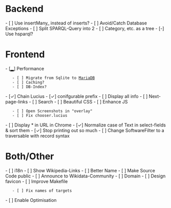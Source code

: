 = Backend = 
- [ ] Use insertMany_ instead of inserts?
- [ ] Avoid/Catch Database Exceptions
- [ ] Split SPARQL-Query into 2
- [ ] Category, etc. as a tree
- [-] Use hsparql?

= Frontend =
- [▂] Performance
	- [ ] Migrate from Sqlite to [[https://wikitech.wikimedia.org/wiki/Help:Toolforge/Database#User_databases|MariaDB]]
	- [ ] Caching?
	- [ ] DB-Index?
- [✓] Chain Lucius
- [✓] conifgurable prefix
- [ ] Display all info
- [ ] Next-page-links
- [ ] Search
- [ ] Beautiful CSS
- [ ] Enhance JS
	- [ ] Open Screenshots in "overlay"
	- [ ] Fix chooser.lucius
- [ ] Display * in URL in Chrome
- [✓] Normalize case of Text in select-fields & sort them
- [✓] Stop printing out so much
- [ ] Change SoftwareFilter to a traversable with record syntax

= Both/Other =
- [ ] i18n
- [ ] Show Wikipedia-Links
- [ ] Better Name
- [ ] Make Source Code public
- [ ] Announce to Wikidata-Community
- [ ] Domain
- [ ] Design favicon
- [ ] Improve Makefile
	- [ ] Fix names of targets
- [ ] Enable Optimisation
